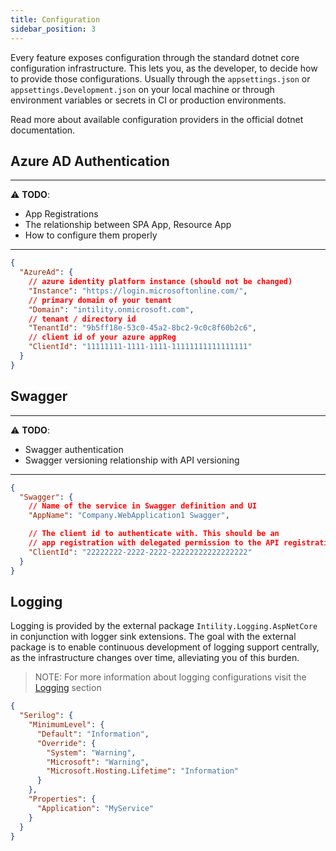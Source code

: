 ```yaml
---
title: Configuration
sidebar_position: 3
---
```



Every feature exposes configuration through the standard dotnet core configuration infrastructure. This lets you, as the developer, 
to decide how to provide those configurations. Usually through the `appsettings.json` or `appsettings.Development.json` on your local 
machine or through environment variables or secrets in CI or production environments.

Read more about available configuration providers in the official dotnet documentation.

<MsDocsCard title="Configuration in ASP.NET Core" subtitle="~62 minutes to read" url="https://docs.microsoft.com/en-us/aspnet/core/fundamentals/configuration/?view=aspnetcore-5.0" width="305px" />


## Azure AD Authentication

--- 
⚠️ **TODO**:

* App Registrations
* The relationship between SPA App, Resource App 
* How to configure them properly
--- 

```json
{
  "AzureAd": {
    // azure identity platform instance (should not be changed)
    "Instance": "https://login.microsoftonline.com/",
    // primary domain of your tenant
    "Domain": "intility.onmicrosoft.com",
    // tenant / directory id
    "TenantId": "9b5ff18e-53c0-45a2-8bc2-9c0c8f60b2c6",
    // client id of your azure appReg
    "ClientId": "11111111-1111-1111-11111111111111111"
  }
}

```

## Swagger

---
⚠️ **TODO**:

* Swagger authentication
* Swagger versioning relationship with API versioning
---

```json
{
  "Swagger": {
    // Name of the service in Swagger definition and UI
    "AppName": "Company.WebApplication1 Swagger",

    // The client id to authenticate with. This should be an
    // app registration with delegated permission to the API registration
    "ClientId": "22222222-2222-2222-22222222222222222"
  }
}
```

## Logging

Logging is provided by the external package `Intility.Logging.AspNetCore` in conjunction with logger sink extensions. The goal with the external package is to enable 
continuous development of logging support centrally, as the infrastructure changes over time, alleviating you of this burden.

> NOTE: For more information about logging configurations visit the [Logging](./Logging) section

```json
{
  "Serilog": {
    "MinimumLevel": {
      "Default": "Information",
      "Override": {
        "System": "Warning",
        "Microsoft": "Warning",
        "Microsoft.Hosting.Lifetime": "Information"
      }
    },
    "Properties": {
      "Application": "MyService"
    }
  }
}
```